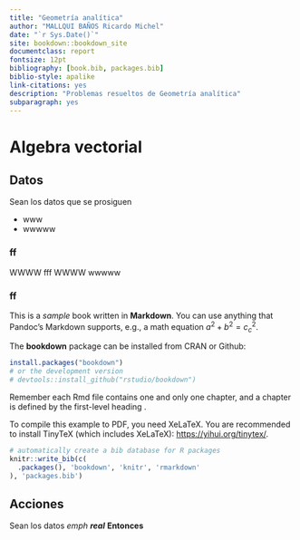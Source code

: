 ```yaml
--- 
title: "Geometría analítica"
author: "MALLQUI BAÑOS Ricardo Michel"
date: "`r Sys.Date()`"
site: bookdown::bookdown_site
documentclass: report
fontsize: 12pt
bibliography: [book.bib, packages.bib]
biblio-style: apalike
link-citations: yes
description: "Problemas resueltos de Geometría analítica"
subparagraph: yes
---
```


# Algebra vectorial

## Datos
Sean los datos que se prosiguen

* www
* wwwww

### ff

WWWW fff
WWWW wwwww

### ff

This is a _sample_ book written in **Markdown**. You can use anything that Pandoc's Markdown supports, e.g., a math equation $a^2 + b^2 = c^2_c$.

The **bookdown** package can be installed from CRAN or Github:

```r
install.packages("bookdown")
# or the development version
# devtools::install_github("rstudio/bookdown")
```

Remember each Rmd file contains one and only one chapter, and a chapter is defined by the first-level heading .

To compile this example to PDF, you need XeLaTeX. You are recommended to install TinyTeX (which includes XeLaTeX): <https://yihui.org/tinytex/>.

```r
# automatically create a bib database for R packages
knitr::write_bib(c(
  .packages(), 'bookdown', 'knitr', 'rmarkdown'
), 'packages.bib')
```
## Acciones

Sean los datos _emph_ **_real_** **Entonces** 